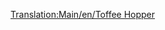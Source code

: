 [[Translation:Main/en/Toffee Hopper]]{{en/-}}{{Template:Wagons/Nl
|Naam=Toffeewagon
|Afbeelding=[[File:en/Toffeehopper.png]]
|NormaalKosten=£1,125 ($2,250)
|NormaalGewicht=20 / 50 t
|NormaalCapaciteit=30 ton toffee
|MonoKosten="
|MonoGewicht=20 / 55 t
|MonoCapaciteit=35 ton toffee
|MagKosten="
|MagGewicht=20 / 57 t
|MagCapaciteit=37 ton toffee
|Omschrijving=Een wagon ontworpen voor het transporteren van toffee. Gebruik deze wagon als je toffee van een toffeegroeve naar de snoepfabriek wil transporteren.
}}